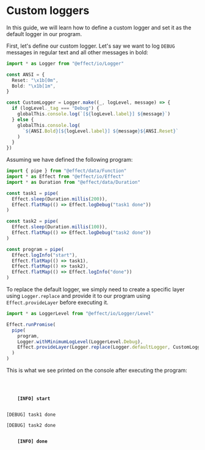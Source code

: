 # Custom loggers

In this guide, we will learn how to define a custom logger and set it as the default logger in our program.

First, let's define our custom logger. Let's say we want to log `DEBUG` messages in regular text and all other messages in bold:

```ts
import * as Logger from "@effect/io/Logger"

const ANSI = {
  Reset: "\x1b[0m",
  Bold: "\x1b[1m",
}

const CustomLogger = Logger.make((_, logLevel, message) => {
  if (logLevel._tag === "Debug") {
    globalThis.console.log(`[${logLevel.label}] ${message}`)
  } else {
    globalThis.console.log(
      `${ANSI.Bold}[${logLevel.label}] ${message}${ANSI.Reset}`
    )
  }
})
```

Assuming we have defined the following program:

```ts
import { pipe } from "@effect/data/Function"
import * as Effect from "@effect/io/Effect"
import * as Duration from "@effect/data/Duration"

const task1 = pipe(
  Effect.sleep(Duration.millis(200)),
  Effect.flatMap(() => Effect.logDebug("task1 done"))
)

const task2 = pipe(
  Effect.sleep(Duration.millis(100)),
  Effect.flatMap(() => Effect.logDebug("task2 done"))
)

const program = pipe(
  Effect.logInfo("start"),
  Effect.flatMap(() => task1),
  Effect.flatMap(() => task2),
  Effect.flatMap(() => Effect.logInfo("done"))
)
```

To replace the default logger, we simply need to create a specific layer using `Logger.replace` and provide it to our program using `Effect.provideLayer` before executing it.

```ts
import * as LoggerLevel from "@effect/io/Logger/Level"

Effect.runPromise(
  pipe(
    program,
    Logger.withMinimumLogLevel(LoggerLevel.Debug),
    Effect.provideLayer(Logger.replace(Logger.defaultLogger, CustomLogger))
  )
)
```

This is what we see printed on the console after executing the program:

<br />
<p>
  <code>
    <b>[INFO] start</b>
  </code>
</p>
<p>
  <code>[DEBUG] task1 done</code>
</p>
<p>
  <code>[DEBUG] task2 done</code>
</p>
<p>
  <code>
    <b>[INFO] done</b>
  </code>
</p>
